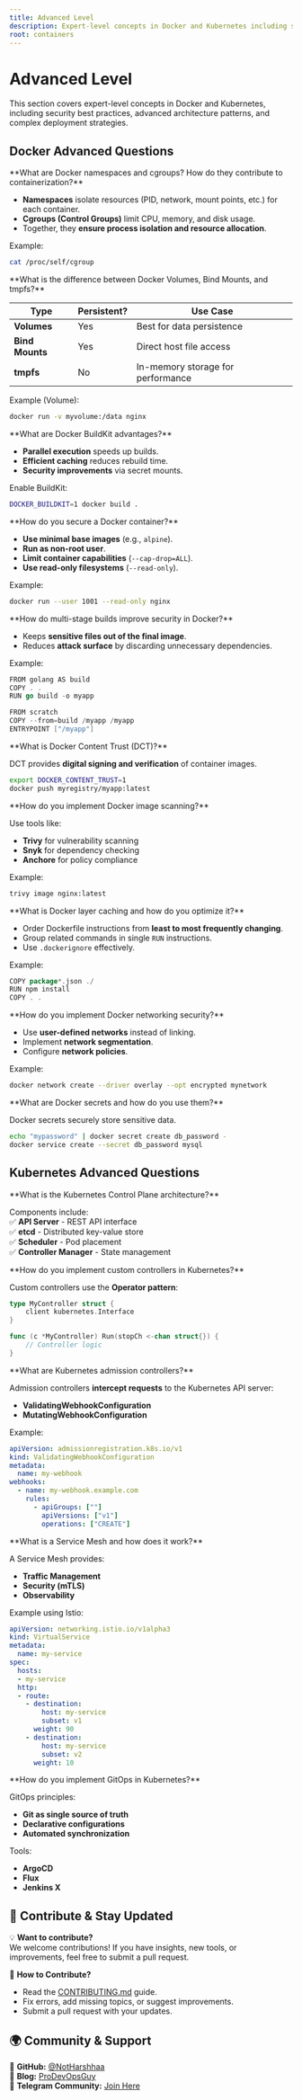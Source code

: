```yaml
---
title: Advanced Level
description: Expert-level concepts in Docker and Kubernetes including security, architecture, and advanced deployment patterns.
root: containers
---
```



# Advanced Level

This section covers expert-level concepts in Docker and Kubernetes, including security best practices, advanced architecture patterns, and complex deployment strategies.

## Docker Advanced Questions

<Steps>
<Step>
**What are Docker namespaces and cgroups? How do they contribute to containerization?**  

- **Namespaces** isolate resources (PID, network, mount points, etc.) for each container.  
- **Cgroups (Control Groups)** limit CPU, memory, and disk usage.  
- Together, they **ensure process isolation and resource allocation**.  

Example:  

```sh
cat /proc/self/cgroup
```
</Step>

<Step>
**What is the difference between Docker Volumes, Bind Mounts, and tmpfs?**  

| Type | Persistent? | Use Case |
|------|------------|----------|
| **Volumes** | Yes | Best for data persistence |
| **Bind Mounts** | Yes | Direct host file access |
| **tmpfs** | No | In-memory storage for performance |

Example (Volume):  

```sh
docker run -v myvolume:/data nginx
```
</Step>

<Step>
**What are Docker BuildKit advantages?**  

- **Parallel execution** speeds up builds.  
- **Efficient caching** reduces rebuild time.  
- **Security improvements** via secret mounts.  

Enable BuildKit:  

```sh
DOCKER_BUILDKIT=1 docker build .
```
</Step>

<Step>
**How do you secure a Docker container?**  

- **Use minimal base images** (e.g., `alpine`).  
- **Run as non-root user**.  
- **Limit container capabilities** (`--cap-drop=ALL`).  
- **Use read-only filesystems** (`--read-only`).  

Example:  

```sh
docker run --user 1001 --read-only nginx
```
</Step>

<Step>
**How do multi-stage builds improve security in Docker?**  

- Keeps **sensitive files out of the final image**.  
- Reduces **attack surface** by discarding unnecessary dependencies.  

Example:  

```go
FROM golang AS build
COPY . .  
RUN go build -o myapp

FROM scratch
COPY --from=build /myapp /myapp
ENTRYPOINT ["/myapp"]
```
</Step>

<Step>
**What is Docker Content Trust (DCT)?**  

DCT provides **digital signing and verification** of container images.  

```sh
export DOCKER_CONTENT_TRUST=1
docker push myregistry/myapp:latest
```
</Step>

<Step>
**How do you implement Docker image scanning?**  

Use tools like:  
- **Trivy** for vulnerability scanning  
- **Snyk** for dependency checking  
- **Anchore** for policy compliance  

Example:  

```sh
trivy image nginx:latest
```
</Step>

<Step>
**What is Docker layer caching and how do you optimize it?**  

- Order Dockerfile instructions from **least to most frequently changing**.  
- Group related commands in single `RUN` instructions.  
- Use `.dockerignore` effectively.  

Example:  

```go
COPY package*.json ./
RUN npm install
COPY . .
```
</Step>

<Step>
**How do you implement Docker networking security?**  

- Use **user-defined networks** instead of linking.  
- Implement **network segmentation**.  
- Configure **network policies**.  

Example:  

```sh
docker network create --driver overlay --opt encrypted mynetwork
```
</Step>

<Step>
**What are Docker secrets and how do you use them?**  

Docker secrets securely store sensitive data.  

```sh
echo "mypassword" | docker secret create db_password -
docker service create --secret db_password mysql
```
</Step>
</Steps>

## Kubernetes Advanced Questions

<Steps>
<Step>
**What is the Kubernetes Control Plane architecture?**  

Components include:  
✅ **API Server** - REST API interface  
✅ **etcd** - Distributed key-value store  
✅ **Scheduler** - Pod placement  
✅ **Controller Manager** - State management  
</Step>

<Step>
**How do you implement custom controllers in Kubernetes?**  

Custom controllers use the **Operator pattern**:  

```go
type MyController struct {
    client kubernetes.Interface
}

func (c *MyController) Run(stopCh <-chan struct{}) {
    // Controller logic
}
```
</Step>

<Step>
**What are Kubernetes admission controllers?**  

Admission controllers **intercept requests** to the Kubernetes API server:  
- **ValidatingWebhookConfiguration**  
- **MutatingWebhookConfiguration**  

Example:  

```yaml
apiVersion: admissionregistration.k8s.io/v1
kind: ValidatingWebhookConfiguration
metadata:
  name: my-webhook
webhooks:
  - name: my-webhook.example.com
    rules:
      - apiGroups: [""]
        apiVersions: ["v1"]
        operations: ["CREATE"]
```
</Step>

<Step>
**What is a Service Mesh and how does it work?**  

A Service Mesh provides:  
- **Traffic Management**  
- **Security (mTLS)**  
- **Observability**  

Example using Istio:  

```yaml
apiVersion: networking.istio.io/v1alpha3
kind: VirtualService
metadata:
  name: my-service
spec:
  hosts:
  - my-service
  http:
  - route:
    - destination:
        host: my-service
        subset: v1
      weight: 90
    - destination:
        host: my-service
        subset: v2
      weight: 10
```
</Step>

<Step>
**How do you implement GitOps in Kubernetes?**  

GitOps principles:  
- **Git as single source of truth**  
- **Declarative configurations**  
- **Automated synchronization**  

Tools:  
- **ArgoCD**  
- **Flux**  
- **Jenkins X**  
</Step>
</Steps>

## 📢 Contribute & Stay Updated

💡 **Want to contribute?**  
We welcome contributions! If you have insights, new tools, or improvements, feel free to submit a pull request.  

📌 **How to Contribute?**
- Read the [CONTRIBUTING.md](https://github.com/NotHarshhaa/DevOps-Interview-Questions/blob/master/CONTRIBUTING.md) guide.  
- Fix errors, add missing topics, or suggest improvements.  
- Submit a pull request with your updates.  

## 🌍 Community & Support  

🔗 **GitHub:** [@NotHarshhaa](https://github.com/NotHarshhaa)  
📝 **Blog:** [ProDevOpsGuy](https://blog.prodevopsguy.xyz)  
💬 **Telegram Community:** [Join Here](https://t.me/prodevopsguy) 